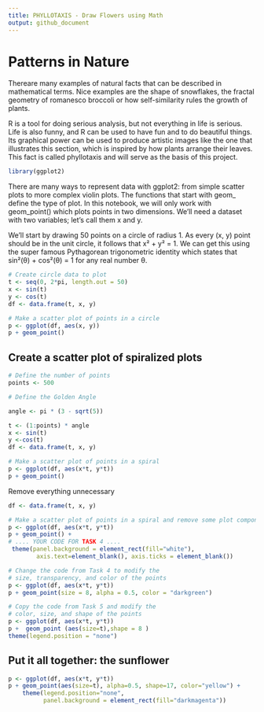 ```yaml
---
title: PHYLLOTAXIS - Draw Flowers using Math
output: github_document
---
```

# Patterns in Nature 
Thereare many examples of natural facts that can be described in mathematical terms. Nice examples are the shape of snowflakes, the fractal geometry of romanesco broccoli or how self-similarity rules the growth of plants.

R is a tool for doing serious analysis, but not everything in life is serious. Life is also funny, and R can be used to have fun and to do beautiful things. Its graphical power can be used to produce artistic images like the one that illustrates this section, which is inspired by how plants arrange their leaves. This fact is called phyllotaxis and will serve as the basis of this project.

```r
library(ggplot2)
```

There are many ways to represent data with ggplot2: from simple scatter plots to more complex violin plots. The functions that start with geom_ define the type of plot. In this notebook, we will only work with geom_point() which plots points in two dimensions. We'll need a dataset with two variables; let's call them x and y.

We'll start by drawing 50 points on a circle of radius 1. As every (x, y) point should be in the unit circle, it follows that x² + y² = 1. We can get this using the super famous Pythagorean trigonometric identity which states that sin²(θ) + cos²(θ) = 1 for any real number θ.
```r
# Create circle data to plot
t <- seq(0, 2*pi, length.out = 50)
x <- sin(t)
y <- cos(t)
df <- data.frame(t, x, y)

# Make a scatter plot of points in a circle
p <- ggplot(df, aes(x, y))
p + geom_point()

```

## Create a scatter plot of spiralized plots

```r
# Define the number of points
points <- 500

# Define the Golden Angle

angle <- pi * (3 - sqrt(5))

t <- (1:points) * angle
x <- sin(t)
y <-cos(t)
df <- data.frame(t, x, y)

# Make a scatter plot of points in a spiral
p <- ggplot(df, aes(x*t, y*t))
p + geom_point()
```
Remove everything unnecessary 

```r
df <- data.frame(t, x, y)

# Make a scatter plot of points in a spiral and remove some plot components
p <- ggplot(df, aes(x*t, y*t))
p + geom_point() +
# .... YOUR CODE FOR TASK 4 ....
 theme(panel.background = element_rect(fill="white"),
        axis.text=element_blank(), axis.ticks = element_blank())

```

```r
# Change the code from Task 4 to modify the 
# size, transparency, and color of the points
p <- ggplot(df, aes(x*t, y*t))
p + geom_point(size = 8, alpha = 0.5, color = "darkgreen") 
```

```r
# Copy the code from Task 5 and modify the 
# color, size, and shape of the points
p <- ggplot(df, aes(x*t, y*t))
p +  geom_point (aes(size=t),shape = 8 )
theme(legend.position = "none")
```

## Put it all together: the sunflower 


```r
p <- ggplot(df, aes(x*t, y*t))
p + geom_point(aes(size=t), alpha=0.5, shape=17, color="yellow") +
    theme(legend.position="none",
          panel.background = element_rect(fill="darkmagenta"))
```

